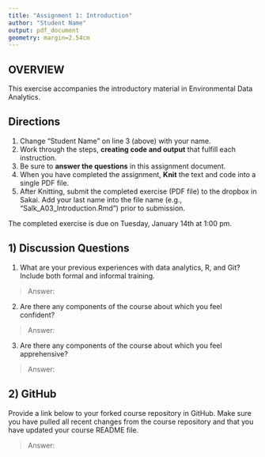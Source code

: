 ```yaml
---
title: "Assignment 1: Introduction"
author: "Student Name"
output: pdf_document
geometry: margin=2.54cm
---
```


## OVERVIEW

This exercise accompanies the introductory material in Environmental Data Analytics. 

## Directions
1. Change "Student Name" on line 3 (above) with your name.
3. Work through the steps, **creating code and output** that fulfill each instruction.
4. Be sure to **answer the questions** in this assignment document.
6. When you have completed the assignment, **Knit** the text and code into a single PDF file.
8. After Knitting, submit the completed exercise (PDF file) to the dropbox in Sakai. Add your last name into the file name (e.g., "Salk_A03_Introduction.Rmd") prior to submission.

The completed exercise is due on Tuesday, January 14th at 1:00 pm.

## 1) Discussion Questions

1. What are your previous experiences with data analytics, R, and Git? Include both formal and informal training.

> Answer: 

2. Are there any components of the course about which you feel confident?

> Answer: 

3. Are there any components of the course about which you feel apprehensive?

> Answer: 


## 2) GitHub

Provide a link below to your forked course repository in GitHub. Make sure you have pulled all recent changes from the course repository  and that you have updated your course README file. 

> Answer: 


